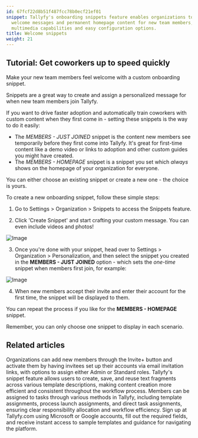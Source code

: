 ```yaml
---
id: 67fcf22d8b51f487fcc78b0ecf21ef01
snippet: Tallyfy's onboarding snippets feature enables organizations to create customized
  welcome messages and permanent homepage content for new team members, complete with
  multimedia capabilities and easy configuration options.
title: Welcome snippets
weight: 21
---
```


## Tutorial: Get coworkers up to speed quickly

Make your new team members feel welcome with a custom onboarding snippet.

Snippets are a great way to create and assign a personalized message for when new team members join Tallyfy.

If you want to drive faster adoption and automatically train coworkers with custom content when they first come in - setting these snippets is the way to do it easily:

* The _MEMBERS - JUST JOINED_ snippet is the content new members see temporarily before they first come into Tallyfy. It's great for first-time content like a demo video or links to adoption and other custom guides you might have created.
* The _MEMBERS - HOMEPAGE_ snippet is a snippet you set which _always_ shows on the homepage of your organization for everyone.

You can either choose an existing snippet or create a new one - the choice is yours.

To create a new onboarding snippet, follow these simple steps:

1. Go to Settings > Organization > Snippets to access the Snippets feature.

2. Click 'Create Snippet' and start crafting your custom message. You can even include videos and photos!

![Image](https://screenshots.tallyfy.com/tallyfy%2Fpro%2Fdesktop-light-welcome-message-snippet-example.png)

3. Once you're done with your snippet, head over to Settings > Organization > Personalization, and then select the snippet you created in the **MEMBERS - JUST JOINED** option - which sets the _one-time_ snippet when members first join, for example:

![Image](https://screenshots.tallyfy.com/tallyfy%2Fpro%2Fdesktop-light-select-snippet-welcome-newcomers.png)

4. When new members accept their invite and enter their account for the first time, the snippet will be displayed to them.

You can repeat the process if you like for the **MEMBERS - HOMEPAGE** snippet.

Remember, you can only choose one snippet to display in each scenario.


## Related articles
<CardGrid>
<LinkTitleCard header="<b>Members > Invite and activate members</b>" href="/products/pro/documenting/members/how-to-invite-and-activate-members-on-tallyfy/" > Organizations can add new members through the Invite+ button and activate them by having invitees set up their accounts via email invitation links, with options to assign either Admin or Standard roles. </LinkTitleCard>
<LinkTitleCard header="<b>Snippets > Use snippets</b>" href="/products/pro/documenting/templates/snippets/how-can-i-use-snippets-to-simplify-workflow-in-tallyfy/" > Tallyfy's snippet feature allows users to create, save, and reuse text fragments across various template descriptions, making content creation more efficient and consistent throughout the workflow process. </LinkTitleCard>
<LinkTitleCard header="<b>Edit Task > Assign members or guests after launching</b>" href="/products/pro/tracking-and-tasks/tasks/edit-task/how-can-i-assign-members-to-tasks-in-tallyfy/" > Members can be assigned to tasks through various methods in Tallyfy, including template assignments, process launch assignments, and direct task assignments, ensuring clear responsibility allocation and workflow efficiency. </LinkTitleCard>
<LinkTitleCard header="<b>Tutorials > Create an organization</b>" href="/products/pro/tutorials/how-can-i-create-a-new-tallyfy-account/" > Sign up at Tallyfy.com using Microsoft or Google accounts, fill out the required fields, and receive instant access to sample templates and guidance for navigating the platform. </LinkTitleCard>
</CardGrid>